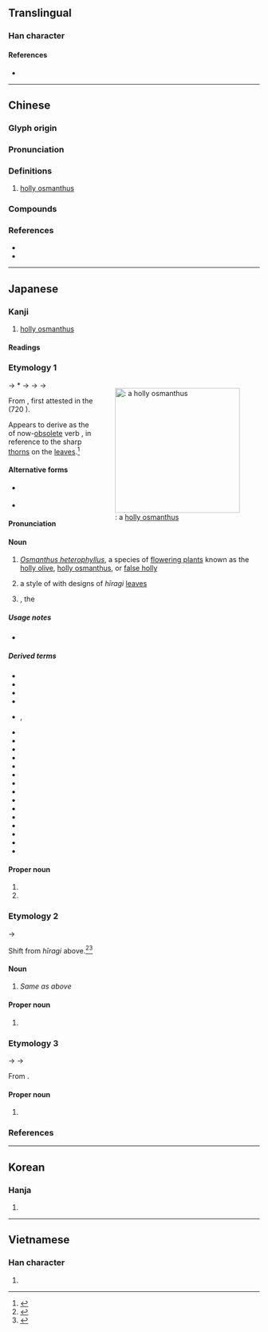 {{character info}}
==Translingual==

===Han character===
{{Han char|rn=75|rad=木|as=05|sn=9|four=47933|canj=DHEY|ids=⿰木冬}}

====References====
* {{Han ref|kx=0518.150|dkj=14610|dj=0906.160|hdz=21187.030|uh=67CA|ud=26570|bh=CF60|bd=53088}}

----

==Chinese==
{{zh-forms}}
{{zh-wp|zh:柊树|en:Osmanthus heterophyllus}}

===Glyph origin===
{{Han etym}}

===Pronunciation===
{{zh-pron
|m=zhōng
|c=zung1,dung1
|mc=y
|oc=y
|cat=n
}}

===Definitions===
{{zh-hanzi}}

# [[holly osmanthus]]

===Compounds===
{{zh-der|柊樹|柊楑}}

===References===
* {{R:twedu|C05078}}
* {{R:yue:mfccd}}

----

==Japanese==

===Kanji===
{{ja-kanji|grade=|rs=木05}}

# [[holly osmanthus]] {{gl|''[[Osmanthus heterophyllus]]''}}

====Readings====
{{ja-readings
|goon=しゅ<しゆ
|kanon=しゅう<しゆう
|kun=ひ.いらぎ-<ひひらぎ-
|nanori=くき, とう, ひ, ひ.い<ひひ, ひで, ひら, ふき, らぎ
}}

===Etymology 1===
<div style="float:right;">
{{wp|lang=ja|ヒイラギ}}
{{wp|Osmanthus heterophyllus}}
[[File:Osmanthus heterophyllus.jpg|thumb|250px|alt=Osmanthus heterophyllus|{{m|ja||柊|tr=hīragi}}: a [[holly osmanthus]]]]
</div>
{{ja-kanjitab|yomi=k|ひいらぎ}}

{{IPAfont|⟨pi<sub>1</sub>pi<sub>1</sub>ra ki<sub>2</sub>⟩}} → *{{IPAchar|/pʲipʲiraɡʷi/}} → {{IPAchar|/fifiraɡi/}} → {{IPAchar|/hiwiraɡi/}} → {{IPAchar|/hiːraɡi/}}

From {{inh|ja|ojp|sort=ひいらぎ|-}}, first attested in the ''{{w|Kojiki}}'' (720 {{CE}}).

Appears to derive as the {{m|ja|連用形||tr=ren'yōkei|continuative or stem form}} of now-[[obsolete]] verb {{m|ja|疼ぐ||tr=hīragu|to [[hurt]] with a [[stinging]] [[pain]]}}, in reference to the sharp [[thorn]]s on the [[leaf|leaves]].<ref name="KDJ">{{R:Kokugo Dai Jiten}}</ref>

{{rfe|ja|extend for "spotnape ponyfish" sense}}

====Alternative forms====
* {{sense|holly osmanthus}} {{ja-l|疼木}}
* {{sense|spotnape ponyfish}} {{ja-l|鮗}}

====Pronunciation====
{{ja-pron|yomi=k|ひいらぎ|acc=1|acc_ref=DJR}}

====Noun====
{{ja-noun|ひいらぎ|ヒイラギ|hhira=ひひらぎ|hkata=ヒヒラギ}}

# ''[[Osmanthus heterophyllus]]'', a species of [[flowering plant]]s known as the [[holly olive]], [[holly osmanthus]], or [[false holly]]
#: {{hyper|ja|木犀|tr=mokusei}}
# a style of {{m|ja|家紋|tr=kamon||[[family]] [[crest]]}} with designs of ''hīragi'' [[leaf|leaves]]
# {{taxlink|Nuchequula nuchalis|species|ver=181026}}, the {{vern|spotnape ponyfish}}
#: {{hyper|ja|鱸|tr=suzuki}}

=====Usage notes=====
* {{U:ja:biology|ヒイラギ}}

=====Derived terms=====
{{der-top}}
* {{ja-r|柊%鰯|ひ.いらぎ%-いわし|[[sardine]] and holly [[charm]]}}
* {{ja-r|柊%樫|ヒ.イラギ%ガシ}}
* {{ja-r|柊%崎|^ひ.いらぎ%さき}}
* {{ja-r|柊 挿す|ひ.いらぎ さす}}
* {{ja-r|柊%沢|^ひ.いらぎ%さわ|rom=-}}, {{ja-r|柊%澤|^ひ.いらぎ%さわ}}
* {{ja-r|柊%澤|^ひ.いらぎ%ざわ}}
* {{ja-r|柊%草|ヒ.イラギ%ソウ|{{taxlink|Ajuga incisa|species|ver=181026}}}}
* {{ja-r|柊 冬青|ヒ.イラギ ソヨゴ}}
* {{ja-r|柊 連朶|ヒ.イラギ デンダ}}
* {{ja-r|柊%菜|ヒ.イラギ%ナ|[[mizuna]]}}
* {{ja-r|柊 南天|ヒ.イラギ ナンテン|{{taxlink|Mahonia japonica|species|ver=181026}}}}
* {{ja-r|柊%野|^ひ.いらぎ%の}}
* {{ja-r|柊%原|^ひ.いらぎ%はら}}
* {{ja-r|柊 木犀|ヒ.イラギ モクセイ}}
* {{ja-r|柊%本|^ひ.いらぎ%もと}}
* {{ja-r|柊%黐|ヒ.イラギ%モチ}}
* {{ja-r|柊%山|^ひ.いらぎ%やま}}
* {{ja-r|支那 柊|^シナ ヒ.イラギ}}
* {{ja-r|西洋%柊|セイヨウ% ヒ.イラギ}}
* {{ja-r|斑%入 柊|フ%イリ ヒ.イラギ}}
{{der-bottom}}

====Proper noun====
{{ja-pos|proper|ひいらぎ|hhira=ひひらぎ}}

# {{given name|ja|sort=ひいらぎ|A=a|female}}
# {{surname|ja|sort=ひいらぎ|A=a}}

===Etymology 2===
{{ja-kanjitab|yomi=irr|ひらぎ}}

{{IPAchar|/hiːraɡi/}} → {{IPAchar|/hiraɡi/}}

Shift from ''hīragi'' above.<ref name="DJS">{{R:Daijisen}}</ref><ref name="KDJ">{{R:Kokugo Dai Jiten}}</ref>

====Noun====
{{ja-noun|ひらぎ|ヒラギ}}

# ''Same as'' {{m|ja||ひいらぎ|tr=hīragi}} ''above''

====Proper noun====
{{ja-pos|proper|ひらぎ}}

# {{surname|ja|sort=ひらぎ|A=a}}

===Etymology 3===
{{ja-kanjitab|yomi=kanon|しゅう}}

{{IPAchar|/t͡ɕɨu/}} → {{IPAchar|/ɕʲuː/}} → {{IPAchar|/ɕuː/}}

From {{der|ja|ltc|sort=しゅう|-}} {{ltc-l|柊}}.

====Proper noun====
{{ja-pos|proper|しゅう}}

# {{given name|ja|sort=しゅう|A=a|female}}

===References===
<references/>

----

==Korean==

===Hanja===
{{ko-hanja|hangeul=종|eumhun=|rv=jong|mr=chong|y=cong}}

# {{rfdef|ko|sort=木05}}

----

==Vietnamese==

===Han character===
{{vi-readings|rs=木05|reading=dông}}

# {{rfdef|vi|sort=木05}}